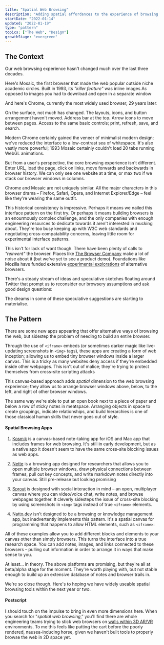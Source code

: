 ```yaml
---
title: "Spatial Web Browsing"
description: "Adding spatial affordances to the experience of browsing the web"
startDate: "2022-01-14"
updated: "2022-01-19"
type: "pattern"
topics: ["The Web", "Design"]
growthStage: "evergreen"
---
```


<h2 className="micro">The Context</h2>

Our web browsing experience hasn't changed much over the last three decades.

Here's Mosaic, the first browser that made the web popular outside niche academic circles. Built in 1993, its _"killer feature"_ was inline images.<Footnote idName={1}>As opposed to images you had to download and open in a separate window</Footnote>

<ImageFrame
  width="900px"
  src="https://res.cloudinary.com/dxj9qr5gj/image/upload/c_scale,f_auto,q_auto:good,w_900/v1642358019/maggieappleton.com/patterns/moasic_fxat9i.png"
  alt="The Mosaic web browser interface in 1993"
/>

And here's Chrome, currently the most widely used browser, 29 years later:

<ImageFrame
  width="1100px"
  src="https://res.cloudinary.com/dxj9qr5gj/image/upload/c_scale,f_auto,q_auto:good,w_1100/v1642358018/maggieappleton.com/patterns/chrome_wbjk5d.png"
  alt="The Chrome browser interface from 2019"
/>

On the surface, not much has changed. The layouts, icons, and button arrangement haven't moved. Address bar at the top. Arrow icons to move between pages. Access to the same basic controls; print, refresh, save, and search.

Modern Chrome certainly gained the veneer of minimalist modern design; we've reduced the interface to a low-contrast sea of whitespace. It's also vastly more powerful; 1993 Mosaic certainly couldn't load 20 tabs running WebGL animations.

But from a user's perspective, the core browsing experience isn't different. Enter URL, load the page, click on links, move forwards and backwards in browser history. We can only see one website at a time, or max two if we stack our browser windows in columns.

Chrome and Mosaic are not uniquely similar. All the major characters in this browser drama – Firefox, Safari, Opera, and Internet Explorer/Edge – feel like they're wearing the same outfit.

This historical consistency is impressive. Perhaps it means we nailed this interface pattern on the first try. Or perhaps it means building browsers is an enourmously complex challenge, and the only companies with enough engineering resources to dedicate towards it aren't interested in mucking about. They're too busy keeping up with W3C web standards and negotiating cross-compatability concerns, leaving little room for experimental interface patterns.

This isn't for lack of want though. There have been plenty of calls to _"reinvent"_ the browser. Places like [The Browser Company](https://thebrowser.company/) make a lot of noise about it (but we've yet to see a product demo). Foundations like Mozilla have funded extensive [experimental explorations](http://patrykadas.com/browser.html) of alternative browsers.

There's a steady stream of ideas and speculative sketches floating around Twitter that prompt us to reconsider our browsery assumptions and ask good design questions:

<TweetEmbed tweetId="1418749070336684034" />

<TweetEmbed tweetId="1450479522609090562" />

<TweetEmbed tweetId="1256317316452810755" />

The dreams in some of these speculative suggestions are starting to materialise.

<Spacer />

<h2 className="micro">The Pattern</h2>

There are some new apps appearing that offer alternative ways of browsing the web, but sidestep the problem of needing to build an entire browser.

Through the use of `<iframe>` embeds (or sometimes darker magic like live-updating screenshots in `<img>` tags), these apps are creating a form of web inception; allowing us to embed tiny browser windows inside a larger canvas. <Footnote idName={2}>This is a tricky as many websites deny access if they're embedded inside other webpages. This isn't out of malice; they're trying to protect themselves from cross-site scripting attacks</Footnote>

This canvas-based approach adds _spatial_ dimension to the web browsing experience; they allow us to arrange browser windows above, below, to the left, and right of other browser windows.

The same way we're able to put an open book next to a piece of paper and below a row of sticky notes in meatspace. Arranging objects in space to create groupings, indicate relationships, and build hierarchies is one of those classical human skills that never goes out of style.

#### Spatial Browsing Apps

1. [Kosmik](https://lithium.paris/) is a canvas-based note-taking app for iOS and Mac app that includes frames for web browsing. It's still in early development, but as a native app it doesn't seem to have the same cross-site blocking issues as web apps.

<ImageFrame
  width="1200px"
  src="https://res.cloudinary.com/dxj9qr5gj/image/upload/c_scale,f_auto,q_auto:good,w_1200/v1642582738/maggieappleton.com/patterns/kosmik_rm0rpy.jpg"
  alt="A Kosmik canvas with three open browsers arranged next to one another"
/>

2. [Nette](https://www.nette.io/) is a browsing app designed for researchers that allows you to open multiple browser windows, draw physical connections between frames, pull out key concepts, and write markdown notes directly into your canvas. <Footnote idName={3}>Still pre-release but looking promising</Footnote>

<ImageFrame
  width="1200px"
  src="https://res.cloudinary.com/dxj9qr5gj/image/upload/c_scale,f_auto,q_auto:good,w_1200/v1642543667/maggieappleton.com/patterns/nette_kjqsgj.jpg"
  alt="A Nette canvas with open browsers, diagrams, and notes arranged next to one another"
/>

3. [Sprout](https://sprout.place/) is designed with social interaction in mind – an open, multiplayer canvas where you can video/voice chat, write notes, and browse webpages together. It cleverly sidesteps the issue of cross-site blocking by using screenshots in `<img>` tags instead of true `<iframe>` elements.

<ImageFrame
  width="1200px"
  src="https://res.cloudinary.com/dxj9qr5gj/image/upload/c_scale,f_auto,q_auto:good,w_1200/v1642543667/maggieappleton.com/patterns/sprout_ffcyrn.jpg"
  alt="A Sprout canvas with two open browsers arranged next to one another"
/>

4. [Natto.dev](https://natto.dev/) isn't designed to be a browsing or knowledge management app, but inadvertently implements this pattern. It's a spatial canvas for programming that happens to allow HTML elements, such as `<iframe>`:

<ImageFrame
  width="1200px"
  src="https://res.cloudinary.com/dxj9qr5gj/image/upload/c_scale,f_auto,q_auto:good,w_1200/v1642543667/maggieappleton.com/patterns/natto_cfqkov.jpg"
  alt="A Natto canvas with three open browsers arranged next to one another"
/>

All of these examples allow you to add different blocks and elements to your canvas other than simply browsers. This turns the interface into a true research space. You can add notes, images, and links connected to these browsers – pulling out information in order to arrange it in ways that make sense to you.

At least... in theory. The above platforms are promising, but they're all at beta/alpha stage for the moment. They're worth playing with, but not stable enough to build up an extensive database of notes and browser trails in.

We're so close though. Here's to hoping we have widely useable spatial browsing tools within the next year or two.

#### Postscript

I should touch on the impulse to bring in even more dimensions here. When you search for "_spatial web browsing_,” you'll find there are whole engineering teams trying to stick web browsers on [walls within 3D AR/VR](https://venturebeat.com/2021/05/13/spatial-unveils-web-browser-collaboration-in-3d-workspace-and-nft-virtual-galleries/) environments. To me this feels like putting the cart before the poorly rendered, nausea-inducing horse, given we haven't built tools to properly browse the web in 2D space yet.

<References>
  <ReferencesLink
    title="Browser.html speculative research"
    href="http://patrykadas.com/browser.html"
    author="Patryk Adas"
  />
  <ReferencesLink
    title="Spatial Interfaces"
    href="https://darkblueheaven.com/spatialinterfaces/"
    author="John Palmer"
  />
  <ReferencesLink
    title="Spatial Software"
    href="https://darkblueheaven.com/spatialsoftware"
    author="John Palmer"
  />
</References>
